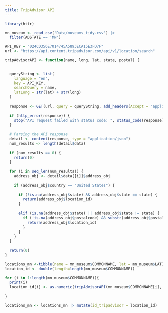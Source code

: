```yaml
---
title: TripAdvisor API 
---
```


```r
library(httr)
```

```r
mn_museum <- read_csv('Data/museums_tidy.csv') |>
  filter(ADSTATE == 'MN')
```

```r
API_KEY = "024CD356E7014745A5893ECA15E3FD7F"
url <- "https://api.content.tripadvisor.com/api/v1/location/search"
```

```r
tripAdvisorAPI <- function(name, long, lat, state, postal) {

  
  queryString <- list(
    language = "en",
    key = API_KEY,
    searchQuery = name,
    latLong = str(lat) + str(long)
  )
  
  response <- GET(url, query = queryString, add_headers(Accept = "application/json"))
  
  if (http_error(response)) {
    stop("API request failed with status code: ", status_code(response))
  }
  
  # Parsing the API response
  detail <- content(response, type = "application/json")
  num_results <- length(detail$data)
  
  if (num_results == 0) {
    return(0)
  }
  
  for (i in seq_len(num_results)) {
    address_obj <- detail$data[[i]]$address_obj
    
    if (address_obj$country == "United States") {
      
      if (!is.na(address_obj$state) && address_obj$state == state) {
        return(address_obj$location_id)
      }
      
      elif (is.na(address_obj$state) || address_obj$state != state) {
        if (!is.na(address_obj$postalcode) && substr(address_obj$postalcode, 1, 5) == postal) {
          return(address_obj$location_id)
        }
      }
    }
  }
  
  return(0)
}
```



```r
locations_mn <-tibble(name = mn_museum$COMMONNAME, lat = mn_museum$LATITUDE, long = mn_museum$LONGITUDE)
location_id <- double(length=length(mn_museum$COMMONNAME))
```

```r
for (i in 1:length(mn_museum$COMMONNAME)){
  print(i)
  location_id[i] <- as.numeric(tripAdvisorAPI(mn_museum$COMMONNAME[i], mn_museum$LONGITUDE[i], mn_museum$LATITUDE[i], "Minnesota",mn_museum$ADZIP5[i]))
  
}

```

```r
locations_mn <- locations_mn |> mutate(id_tripadvisor = location_id) 
```






